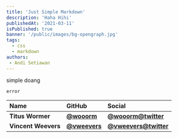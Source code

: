 ```yaml
---
title: 'Just Simple Markdown'
description: 'Haha Hihi'
publishedAt: '2021-03-11'
isPublished: true
banner: '/public/images/bg-opengraph.jpg'
tags:
  - css
  - markdown
authors: 
 - Andi Setiawan
---
```


simple doang

`error`

| Name                | GitHub                                       | Social                                                |
| :------------------ | :------------------------------------------- | :---------------------------------------------------- |
| **Titus Wormer**    | [**@wooorm**](https://github.com/wooorm)     | [**@wooorm@twitter**](https://twitter.com/wooorm)     |
| **Vincent Weevers** | [**@vweevers**](https://github.com/vweevers) | [**@vweevers@twitter**](https://twitter.com/vweevers) |
